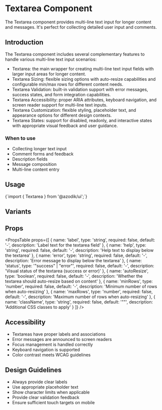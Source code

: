 
# Textarea Component

The Textarea component provides multi-line text input for longer content and messages. It's perfect for collecting detailed user input and comments.

## Introduction

The Textarea component includes several complementary features to handle various multi-line text input scenarios:

- Textarea: the main wrapper for creating multi-line text input fields with larger input areas for longer content.
- Textarea Sizing: flexible sizing options with auto-resize capabilities and configurable min/max rows for different content needs.
- Textarea Validation: built-in validation support with error messages, success states, and form integration capabilities.
- Textarea Accessibility: proper ARIA attributes, keyboard navigation, and screen reader support for multi-line text inputs.
- Textarea Customization: flexible styling, placeholder text, and appearance options for different design contexts.
- Textarea States: support for disabled, readonly, and interactive states with appropriate visual feedback and user guidance.

### When to use
- Collecting longer text input
- Comment forms and feedback
- Description fields
- Message composition
- Multi-line content entry

## Usage

<CodeBlock language="tsx">
{`import { Textarea } from '@azodik/ui';`}
</CodeBlock>

## Variants

<ComponentRenderer componentName="textarea" />

## Props

<PropsTable props={[
  {
    name: 'label',
    type: 'string',
    required: false,
    default: '-',
    description: 'Label text for the textarea field'
  },
  {
    name: 'help',
    type: 'string',
    required: false,
    default: '-',
    description: 'Help text to display below the textarea'
  },
  {
    name: 'error',
    type: 'string',
    required: false,
    default: '-',
    description: 'Error message to display below the textarea'
  },
  {
    name: 'status',
    type: '"success" | "error"',
    required: false,
    default: '-',
    description: 'Visual status of the textarea (success or error)'
  },
  {
    name: 'autoResize',
    type: 'boolean',
    required: false,
    default: '-',
    description: 'Whether the textarea should auto-resize based on content'
  },
  {
    name: 'minRows',
    type: 'number',
    required: false,
    default: '-',
    description: 'Minimum number of rows when auto-resizing'
  },
  {
    name: 'maxRows',
    type: 'number',
    required: false,
    default: '-',
    description: 'Maximum number of rows when auto-resizing'
  },
  {
    name: 'className',
    type: 'string',
    required: false,
    default: '""',
    description: 'Additional CSS classes to apply'
  }
]} />

## Accessibility

- Textareas have proper labels and associations
- Error messages are announced to screen readers
- Focus management is handled correctly
- Keyboard navigation is supported
- Color contrast meets WCAG guidelines

## Design Guidelines

- Always provide clear labels
- Use appropriate placeholder text
- Show character limits when applicable
- Provide clear validation feedback
- Ensure sufficient touch targets on mobile

<ComponentNavigation />
